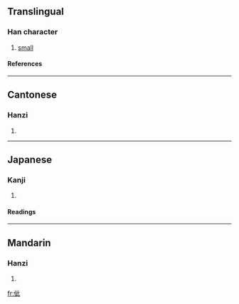 ==Translingual==
===Han character===
{{Han char|rn=9|rad=人|as=05|sn=7|four=2121<sub>0</sub>|canj=人卜一心 (OYMP)}}
# [[small]]
====References====
{{Han ref|kx=0098.060|dkj=00502|dj=0206.170|hdz=10147.060|uh=4F4C|ud=20300|bh=CBBD|bd=52157}}
----
==Cantonese==
===Hanzi===
{{yue-hanzi|jyut=|y=chi2}}
# {{defn|Cantonese}}
----
==Japanese==
===Kanji===
{{ja-kanji|grade=|rs=人05}}
# {{defn|Japanese}} 
====Readings====
{{ja-readings|on=[[し]] (shi)|kun=[[ちいさい]] (chiisai)}}
----
==Mandarin==
===Hanzi===
{{cmn-hanzi|pin=[[cǐ]] (ci3)|wg=tz'u<sup>3</sup>}}
# {{defn|Mandarin}}

[[fr:佌]]